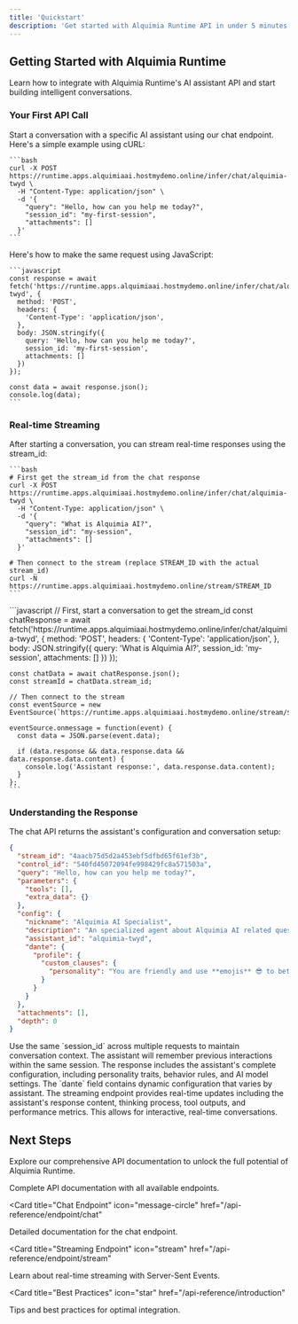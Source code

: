 ```yaml
---
title: 'Quickstart'
description: 'Get started with Alquimia Runtime API in under 5 minutes'
---
```


## Getting Started with Alquimia Runtime

Learn how to integrate with Alquimia Runtime's AI assistant API and start building intelligent conversations.

### Your First API Call

<AccordionGroup>
  <Accordion icon="code" title="Start a conversation with an assistant">
    Start a conversation with a specific AI assistant using our chat endpoint. Here's a simple example using cURL:
    
    ```bash
    curl -X POST https://runtime.apps.alquimiaai.hostmydemo.online/infer/chat/alquimia-twyd \
      -H "Content-Type: application/json" \
      -d '{
        "query": "Hello, how can you help me today?",
        "session_id": "my-first-session",
        "attachments": []
      }'
    ```
  </Accordion>
  <Accordion icon="javascript" title="Using JavaScript">
    Here's how to make the same request using JavaScript:
    
    ```javascript
    const response = await fetch('https://runtime.apps.alquimiaai.hostmydemo.online/infer/chat/alquimia-twyd', {
      method: 'POST',
      headers: {
        'Content-Type': 'application/json',
      },
      body: JSON.stringify({
        query: 'Hello, how can you help me today?',
        session_id: 'my-first-session',
        attachments: []
      })
    });
    
    const data = await response.json();
    console.log(data);
    ```
  </Accordion>
</AccordionGroup>

### Real-time Streaming

<AccordionGroup>
  <Accordion icon="stream" title="Stream assistant responses">
    After starting a conversation, you can stream real-time responses using the stream_id:
    
    ```bash
    # First get the stream_id from the chat response
    curl -X POST https://runtime.apps.alquimiaai.hostmydemo.online/infer/chat/alquimia-twyd \
      -H "Content-Type: application/json" \
      -d '{
        "query": "What is Alquimia AI?",
        "session_id": "my-session",
        "attachments": []
      }'
    
    # Then connect to the stream (replace STREAM_ID with the actual stream_id)
    curl -N https://runtime.apps.alquimiaai.hostmydemo.online/stream/STREAM_ID
    ```
  </Accordion>
  <Accordion icon="javascript" title="Using JavaScript for streaming">
    ```javascript
    // First, start a conversation to get the stream_id
    const chatResponse = await fetch('https://runtime.apps.alquimiaai.hostmydemo.online/infer/chat/alquimia-twyd', {
      method: 'POST',
      headers: {
        'Content-Type': 'application/json',
      },
      body: JSON.stringify({
        query: 'What is Alquimia AI?',
        session_id: 'my-session',
        attachments: []
      })
    });

    const chatData = await chatResponse.json();
    const streamId = chatData.stream_id;

    // Then connect to the stream
    const eventSource = new EventSource(`https://runtime.apps.alquimiaai.hostmydemo.online/stream/${streamId}`);

    eventSource.onmessage = function(event) {
      const data = JSON.parse(event.data);
      
      if (data.response && data.response.data && data.response.data.content) {
        console.log('Assistant response:', data.response.data.content);
      }
    };
    ```
  </Accordion>
</AccordionGroup>

### Understanding the Response

<AccordionGroup>

<Accordion icon="message-bot" title="Chat Response Format">
  The chat API returns the assistant's configuration and conversation setup:
  
  ```json
  {
    "stream_id": "4aacb75d5d2a453ebf5dfbd65f61ef3b",
    "control_id": "540fd45072094fe998429fc8a571503a",
    "query": "Hello, how can you help me today?",
    "parameters": {
      "tools": [],
      "extra_data": {}
    },
    "config": {
      "nickname": "Alquimia AI Specialist",
      "description": "An specialized agent about Alquimia AI related questions",
      "assistant_id": "alquimia-twyd",
      "dante": {
        "profile": {
          "custom_clauses": {
            "personality": "You are friendly and use **emojis** 😎 to better explain your answers."
          }
        }
      }
    },
    "attachments": [],
    "depth": 0
  }
  ```
</Accordion>
<Accordion icon="users" title="Session Management">
  Use the same `session_id` across multiple requests to maintain conversation context. The assistant will remember previous interactions within the same session.
</Accordion>
<Accordion icon="cog" title="Configuration Information">
  The response includes the assistant's complete configuration, including personality traits, behavior rules, and AI model settings. The `dante` field contains dynamic configuration that varies by assistant.
</Accordion>
<Accordion icon="stream" title="Streaming Responses">
  The streaming endpoint provides real-time updates including the assistant's response content, thinking process, tool outputs, and performance metrics. This allows for interactive, real-time conversations.
</Accordion>

</AccordionGroup>

## Next Steps

Explore our comprehensive API documentation to unlock the full potential of Alquimia Runtime.

<CardGroup>

<Card title="API Reference" icon="book" href="/api-reference/introduction">
  Complete API documentation with all available endpoints.
</Card>

<Card
  title="Chat Endpoint"
  icon="message-circle"
  href="/api-reference/endpoint/chat"
>
  Detailed documentation for the chat endpoint.
</Card>

<Card
  title="Streaming Endpoint"
  icon="stream"
  href="/api-reference/endpoint/stream"
>
  Learn about real-time streaming with Server-Sent Events.
</Card>

<Card
  title="Best Practices"
  icon="star"
  href="/api-reference/introduction"
>
  Tips and best practices for optimal integration.
</Card>

</CardGroup>
